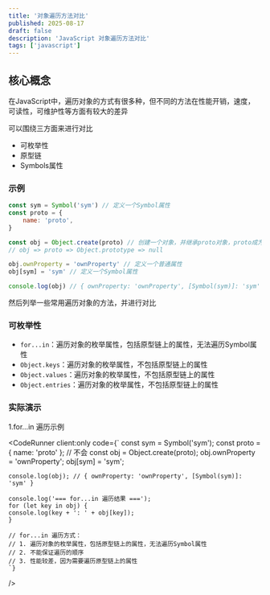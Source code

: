 ```yaml
---
title: '对象遍历方法对比'
published: 2025-08-17
draft: false
description: 'JavaScript 对象遍历方法对比'
tags: ['javascript']
---
```



## 核心概念

在JavaScript中，遍历对象的方式有很多种，但不同的方法在性能开销，速度，可读性，可维护性等方面有较大的差异

可以围绕三方面来进行对比
- 可枚举性
- 原型链
- Symbols属性

### 示例

```js
const sym = Symbol('sym') // 定义一个Symbol属性
const proto = {
    name: 'proto',
}

const obj = Object.create(proto) // 创建一个对象，并继承proto对象，proto成为新对象的原型对象
// obj => proto => Object.prototype => null

obj.ownProperty = 'ownProperty' // 定义一个普通属性
obj[sym] = 'sym' // 定义一个Symbol属性

console.log(obj) // { ownProperty: 'ownProperty', [Symbol(sym)]: 'sym' }

```

然后列举一些常用遍历对象的方法，并进行对比

### 可枚举性

- `for...in`：遍历对象的枚举属性，包括原型链上的属性，无法遍历Symbol属性
- `Object.keys`：遍历对象的枚举属性，不包括原型链上的属性
- `Object.values`：遍历对象的枚举属性，不包括原型链上的属性
- `Object.entries`：遍历对象的枚举属性，不包括原型链上的属性

### 实际演示

1.for...in 遍历示例

<CodeRunner 
    client:only
    code={`
    const sym = Symbol('sym');
    const proto = { name: 'proto' }; // 不会
    const obj = Object.create(proto);
    obj.ownProperty = 'ownProperty';
    obj[sym] = 'sym';

    console.log(obj); // { ownProperty: 'ownProperty', [Symbol(sym)]: 'sym' }

    console.log('=== for...in 遍历结果 ===');
    for (let key in obj) {
    console.log(key + ': ' + obj[key]);
    }

    // for...in 遍历方式：
    // 1. 遍历对象的枚举属性，包括原型链上的属性，无法遍历Symbol属性
    // 2. 不能保证遍历的顺序
    // 3. 性能较差，因为需要遍历原型链上的属性
    `} 
/>
